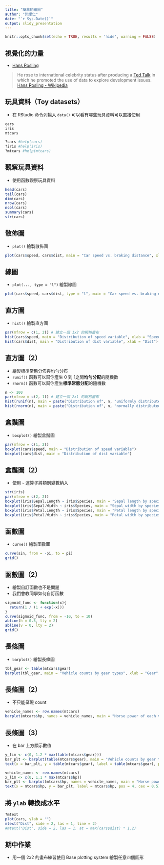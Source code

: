 ```yaml
---
title: "簡單的繪圖"
author: "郭耀仁"
date: "`r Sys.Date()`"
output: slidy_presentation
---
```


```r
knitr::opts_chunk$set(echo = TRUE, results = 'hide', warning = FALSE)
```

## 視覺化的力量

- [Hans Rosling](https://www.youtube.com/watch?v=jbkSRLYSojo)

> He rose to international celebrity status after producing a [Ted Talk](https://www.ted.com/talks/hans_rosling_shows_the_best_stats_you_ve_ever_seen?language=zh-tw) in which he promoted the use of data to explore development issues.
> [Hans Rosling - Wikipedia](https://en.wikipedia.org/wiki/Hans_Rosling)

## 玩具資料（Toy datasets）

- 在 RStudio 命令列輸入 `data()` 可以看有哪些玩具資料可以直接使用

```r
cars
iris
mtcars

?cars #help(cars)
?iris #help(iris)
?mtcars #help(mtcars)
```

## 觀察玩具資料

- 使用函數觀察玩具資料

```r
head(cars)
tail(cars)
dim(cars)
nrow(cars)
ncol(cars)
summary(cars)
str(cars)
```

## 散佈圖

- `plot()` 繪製散佈圖

```r
plot(cars$speed, cars$dist, main = "Car speed vs. braking distance", xlab = "Speed", ylab = "Dist")
```

## 線圖

- `plot(..., type = "l")` 繪製線圖

```r
plot(cars$speed, cars$dist, type = "l", main = "Car speed vs. braking distance", xlab = "Speed", ylab = "Dist")
```

## 直方圖

- `hist()` 繪製直方圖

```r
par(mfrow = c(1, 2)) # 建立一個 1x2 的網格畫布
hist(cars$speed, main = "Distribution of speed variable", xlab = "Speed")
hist(cars$dist, main = "Distribution of dist variable", xlab = "Dist")
```

## 直方圖（2）

- 繪製標準常態分佈與均勻分布
- `runif()` 函數可以幫你產生 0 到 1之間**均勻分配**的隨機數
- `rnorm()` 函數可以幫你產生**標準常態分配**的隨機數

```r
n <- 100
par(mfrow = c(2, 1)) # 建立一個 2x1 的網格畫布
hist(runif(n), main = paste("Distribution of", n, "uniformly distributed variables")) # 試著增加隨機數的個數 n
hist(rnorm(n), main = paste("Distribution of", n, "normally distributed variables")) # 試著增加隨機數的個數 n
```

## 盒鬚圖

- `boxplot()` 繪製盒鬚圖

```r
par(mfrow = c(1, 2))
boxplot(cars$speed, main = "Distribution of speed variable")
boxplot(cars$dist, main = "Distribution of dist variable")
```

## 盒鬚圖（2）

- 使用 `~` 運算子將類別變數納入

```r
str(iris)
par(mfrow = c(2, 2))
boxplot(iris$Sepal.Length ~ iris$Species, main = "Sepal length by species")
boxplot(iris$Sepal.Width ~ iris$Species, main = "Sepal width by species")
boxplot(iris$Petal.Length ~ iris$Species, main = "Petal length by species")
boxplot(iris$Petal.Width ~ iris$Species, main = "Petal width by species")
```

## 函數圖

- `curve()` 繪製函數圖

```r
curve(sin, from = -pi, to = pi)
grid()
```

## 函數圖（2）

- 繪製自訂函數也不是問題
- 我們會教同學如何自訂函數

```r
sigmoid_func <- function(x){
  return(1 / (1 + exp(-x)))
}
curve(sigmoid_func, from = -10, to = 10)
abline(h = 0.5, lty = 2)
abline(v = 0, lty = 2)
grid()
```

## 長條圖

- `barplot()` 繪製長條圖

```r
tbl_gear <- table(mtcars$gear)
barplot(tbl_gear, main = "Vehicle counts by gear types", xlab = "Gear", ylab = "Vehicle counts")
```

## 長條圖（2）

- 不只能呈現 count

```r
vehicle_names <- row.names(mtcars)
barplot(mtcars$hp, names = vehicle_names, main = "Horse power of each vehicle", xlab = "Horse power", horiz = TRUE, las = 1, cex.names = 0.5)
```

## 長條圖（3）

- 在 bar 上方顯示數值

```r
y_lim <- c(0, 1.2 * max(table(mtcars$gear)))
bar_plt <- barplot(table(mtcars$gear), main = "Vehicle counts by gear types", xlab = "Gear", ylab = "Vehicle counts", ylim = y_lim)
text(x = bar_plt, y = table(mtcars$gear), label = table(mtcars$gear), pos = 3)
```

```r
vehicle_names <- row.names(mtcars)
x_lim <- c(0, 1.1 * max(mtcars$hp))
bar_plt <- barplot(mtcars$hp, names = vehicle_names, main = "Horse power of each vehicle", xlab = "Horse power", horiz = TRUE, las = 1, cex.names = 0.5, xlim = x_lim)
text(x = mtcars$hp, y = bar_plt, label = mtcars$hp, pos = 4, cex = 0.5)
```

## 將 `ylab` 轉換成水平

```r
?mtext
plot(cars, ylab = "")
mtext("Dist", side = 2, las = 1, line = 2)
#mtext("Dist", side = 2, las = 1, at = max(cars$dist) * 1.2)
```

## 期中作業

- 用一個 2x2 的畫布練習使用 Base plotting system 繪製任意四個圖形